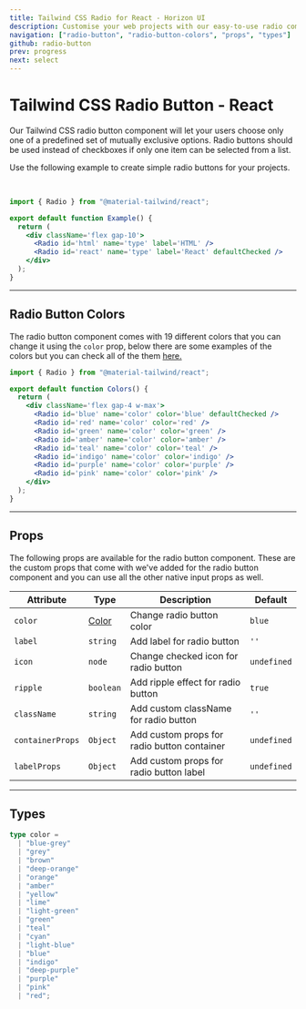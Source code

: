 ```yaml
---
title: Tailwind CSS Radio for React - Horizon UI
description: Customise your web projects with our easy-to-use radio component for Tailwind CSS and React using Material Design guidelines.
navigation: ["radio-button", "radio-button-colors", "props", "types"]
github: radio-button
prev: progress
next: select
---
```


# Tailwind CSS Radio Button - React

Our Tailwind CSS radio button component will let your users choose only one of a predefined set of mutually exclusive options. Radio buttons should be used instead of checkboxes if only one item can be selected from a list.

Use the following example to create simple radio buttons for your projects.

<br />

<ComponentCard id='radio-button'>
  <div className='flex gap-10'>
    <Radio id='html' name='type' label='HTML' />
    <Radio id='react' name='type' label='React' defaultChecked />
  </div>
</ComponentDemo>

```jsx showLineNumbers
import { Radio } from "@material-tailwind/react";

export default function Example() {
  return (
    <div className='flex gap-10'>
      <Radio id='html' name='type' label='HTML' />
      <Radio id='react' name='type' label='React' defaultChecked />
    </div>
  );
}
```

---

## Radio Button Colors

The radio button component comes with 19 different colors that you can change it using the <Code>color</Code> prop, below there are some examples of the colors but you can check all of the them [here.](#props)

<ComponentCard id='radio-button-colors'>
  <div className='flex gap-4 w-max'>
    <Radio id='blue' name='color' color='blue' defaultChecked />
    <Radio id='red' name='color' color='red' />
    <Radio id='green' name='color' color='green' />
    <Radio id='amber' name='color' color='amber' />
    <Radio id='teal' name='color' color='teal' />
    <Radio id='indigo' name='color' color='indigo' />
    <Radio id='purple' name='color' color='purple' />
    <Radio id='pink' name='color' color='pink' />
  </div>
</ComponentDemo>

```jsx showLineNumbers
import { Radio } from "@material-tailwind/react";

export default function Colors() {
  return (
    <div className='flex gap-4 w-max'>
      <Radio id='blue' name='color' color='blue' defaultChecked />
      <Radio id='red' name='color' color='red' />
      <Radio id='green' name='color' color='green' />
      <Radio id='amber' name='color' color='amber' />
      <Radio id='teal' name='color' color='teal' />
      <Radio id='indigo' name='color' color='indigo' />
      <Radio id='purple' name='color' color='purple' />
      <Radio id='pink' name='color' color='pink' />
    </div>
  );
}
```

---

## Props

<span id='props' className='scroll-mt-48' />
The following props are available for the radio button component. These are the custom
props that come with we've added for the radio button component and you can use all
the other native input props as well.

| Attribute        | Type                       | Description                                 | Default                      |
| ---------------- | -------------------------- | ------------------------------------------- | ---------------------------- |
| `color`          | [Color](#types)            | Change radio button color                   | <Code small>blue</Code>      |
| `label`          | <Code small>string</Code>  | Add label for radio button                  | `''`                         |
| `icon`           | <Code small>node</Code>    | Change checked icon for radio button        | <Code small>undefined</Code> |
| `ripple`         | <Code small>boolean</Code> | Add ripple effect for radio button          | <Code small>true</Code>      |
| `className`      | <Code small>string</Code>  | Add custom className for radio button       | `''`                         |
| `containerProps` | <Code small>Object</Code>  | Add custom props for radio button container | <Code small>undefined</Code> |
| `labelProps`     | <Code small>Object</Code>  | Add custom props for radio button label     | <Code small>undefined</Code> |

---

## Types

<span id='types' className='scroll-mt-48' />

```ts
type color =
  | "blue-grey"
  | "grey"
  | "brown"
  | "deep-orange"
  | "orange"
  | "amber"
  | "yellow"
  | "lime"
  | "light-green"
  | "green"
  | "teal"
  | "cyan"
  | "light-blue"
  | "blue"
  | "indigo"
  | "deep-purple"
  | "purple"
  | "pink"
  | "red";
```
